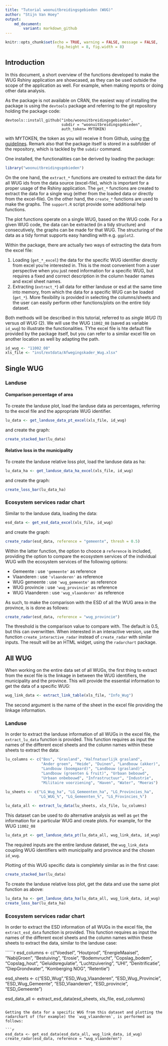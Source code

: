 ```yaml
---
title: "Tutorial woonuitbreidingsgebieden (WUG)"
author: "Stijn Van Hoey"
output: 
    md_document:
        variant: markdown_github
---
```



```r
knitr::opts_chunk$set(echo = TRUE, warning = FALSE, message = FALSE,
                       fig.height = 8, fig.width = 8)
```

## Introduction

In this document, a short overview of the functions developed to make the WUG Rshiny application are showcased, as they can be used outside the scope of the application as well. For example, when making reports or doing other data analysis.

As the package is not available on CRAN, the easiest way of installing the package is using the `devtools` package and referring to the git repository holding the package code:

```
devtools::install_github("inbo/woonuitbreidingsgebieden", 
                         subdir = "woonuitbreidingsgebieden",
                         auth_token= MYTOKEN)
```
with MYTOKEN, the token as you will receive it from Github, using [the guidelines]( https://github.com/settings/tokens). Remark also that the package itself is stored in a subfolder of the repository, which is tackled by the `subdir` command.

One installed, the functionalities can be derived by loading the package:

```r
library("woonuitbreidingsgebieden")
```

On the one hand, the `extract_*` functions are created to extract the data for all WUG ids from the data source (excel-file), which is important for a proper usage of the Rshiny application. The `get_*` functions are created to extract the data for a single wug (either from the loaded data or directly from the excel-file). On the other hand, the `create_*` functions are used to make the graphs. The `support.R` script provide some additional help functions. 

The plot functions operate on a single WUG, based on the WUG code. For a given WUG code, the data can be extracted (in a tidy structure) and consecutively, the graphs can be made for that WUG. The structuring of the data as a tidy format supports easy handling with e.g. `ggplot2`.

Within the package, there are actually two ways of extracting the data from the excel file:

1. Loading (`get_*_excel`) the data for the specific WUG identifier directly from excel you're interested in. This is the most convenient from a user perspective when you just need information for a specific WUG, but requires a fixed and correct description in the column header names and excel sheet names. 
2. Extracting (`extract_*`) all data for either landuse or esd at the same time into memory, from which the data for a specific WUG can be loaded (`get_*`). More flexibility is provided in selecting the columns/sheets and the user can easily perform other functions/plots on the entire tidy dataset.

Both methods will be described in this tutorial, referred to as *single WUG* (1) versus *all WUG* (2). We will use the WUG `11002_08` (saved as variable `id_wug`) to illustrate the functionalities. TYhe excel file is hte default file provided by the package itself, but you can refer to a similar excel file on another location as well by adapting the path.

```r
id_wug <- "11002_08"
xls_file <- "inst/extdata/Afwegingskader_Wug.xlsx"
```

## Single WUG
### Landuse

#### Comparison percentage of area

To create the landuse plot, load the landuse data as percentages, referring to the excel file and the appropriate WUG identifier.

```r
lu_data <- get_landuse_data_pt_excel(xls_file, id_wug)
```

and create the graph:
```r
create_stacked_bar(lu_data)
```

#### Relative loss in the municipality

To create the landuse relative loss plot, load the landuse data as ha:

```r
lu_data_ha <- get_landuse_data_ha_excel(xls_file, id_wug)
```

and create the graph:
```r
create_loss_bar(lu_data_ha)
```

### Ecosystem services radar chart

Similar to the landuse data, loading the data:

```r
esd_data <- get_esd_data_excel(xls_file, id_wug)
```

and create the graph:
```r
create_radar(esd_data, reference = "gemeente", thresh = 0.5)
```

Within the latter function, the option to chooce a `reference` is included, providing the option to compare the ecosystem services of the individual WUG with the ecosystem services of the following options:

* Gemeente : use `'gemeente'` as reference
* Vlaanderen : use `'vlaanderen'` as reference
* WUG gemeente : use `'wug_gemeente'` as reference
* WUG provincie : use `'wug_provincie'` as reference
* WUG Vlaanderen : use `'wug_vlaanderen'` as reference

As such, to make the comparison with the ESD of all the WUG area in the province, is is done as follows:
```r
create_radar(esd_data, reference = "wug_provincie")
```

The threshold is the comparison value to compare with. The default is 0.5, but this can overwritten. When interested in an interactive version, use the function `create_interactive_radar` instead of `create_radar` with similar inputs. The result will be an HTML widget, using the `radarchart` package.

## All WUG 

When working on the entire data set of all WUGs, the first thing to extract from the excel file is the linkage in between the WUG identifiers, the municipality and the province. This will provide the essential information to get the data of a specific WUG:

```r
wug_link_data <- extract_link_table(xls_file, "Info_Wug")
```
The second argument is the name of the sheet in the excel file providing the linkage information. 


### Landuse

In order to extract the landuse information of all WUGs in the excel file, the `extract_lu_data` function is provided. This function requires as input the names of the different excel sheets and the column names within these sheets to extract the data:

```r
lu_columns <- c("Bos", "Grasland", "Halfnatuurlijk grasland",
                "Ander groen", "Heide", "Duinen", "Landbouw (akker)",
                "Landbouw (boomgaard)", "Landbouw (grasland)",
                "Landbouw (groenten & fruit)", "Urbaan bebouwd",
                "Urbaan onbebouwd", "Infrastructuur", "Industrie",
                "Militaire voorziening", "Haven", "Water", "Moeras")

lu_sheets <- c("LG_Wug_ha", "LG_Gemeenten_ha", "LG_Provincies_ha",
               "LG_WUG_%", "LG_Gemeenten_%", "LG_Provincies_%")
               
lu_data_all <- extract_lu_data(lu_sheets, xls_file, lu_columns)
```

This dataset can be used to do alternative analysis as well as `get` the information for a particular WUG and create plots. For example, for the WUG `11002_08`

```r
lu_data_pt <- get_landuse_data_pt(lu_data_all, wug_link_data, id_wug)
```
The required inputs are the entire landuse dataset, the `wug_link_data` coupling WUG identifiers with municipality and province and the chosen `id_wug`.

Plotting of this WUG specific data is completely similar as in the  first case:

```r
create_stacked_bar(lu_data)
```

To create the landuse relative loss plot, get the data and use the same plot function as above:

```r
lu_data_ha <- get_landuse_data_ha(lu_data_all, wug_link_data, id_wug)
create_loss_bar(lu_data_ha)
```

### Ecosystem services radar chart

In order to extract the ESD information of all WUGs in the excel file, the `extract_esd_data` function is provided. This function requires as input the names of the different excel sheets and the column names within these sheets to extract the data, similar to the landuse case:

``````r
esd_columns <- c("Voedsel", "Houtprod", "EnergieMaaisel",
                 "NabijGroen", "Bestuiving", "Erosie",
                 "Bodemvrucht", "Copslag_bodem", "Copslag_hout",
                 "Geluidsregulatie", "Luchtzuivering", "UHI",
                 "Denitrificatie", "DiepGrondwater", "Komberging NOG",
                 "Retentie")

esd_sheets <- c("ESD_Wug","ESD_Wug_Vlaanderen", "ESD_Wug_Provincie",
                "ESD_Wug_Gemeente", "ESD_Vlaanderen", "ESD_provincie",
                "ESD_Gemeente")
                
esd_data_all <- extract_esd_data(esd_sheets, xls_file, esd_columns)               
```

Getting the data for a specific WUG from this dataset and plotting the radarchart of (for example) the `wug_vlaanderen`, is performed as follows:

```r
esd_data <- get_esd_data(esd_data_all, wug_link_data, id_wug)
create_radar(esd_data, reference = "wug_vlaanderen")
```

